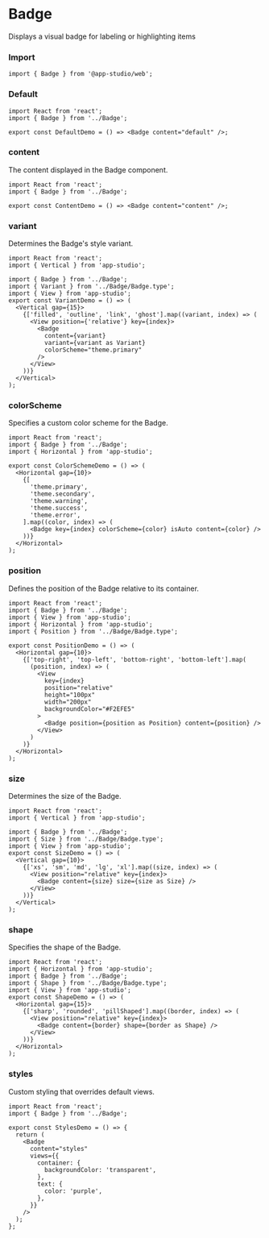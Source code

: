 # Badge

Displays a visual badge for labeling or highlighting items

### **Import**
  ```tsx
  import { Badge } from '@app-studio/web';
  ```

### **Default**
```tsx
import React from 'react';
import { Badge } from '../Badge';

export const DefaultDemo = () => <Badge content="default" />;

```

### **content**
The content displayed in the Badge component.

```tsx
import React from 'react';
import { Badge } from '../Badge';

export const ContentDemo = () => <Badge content="content" />;

```

### **variant**
Determines the Badge's style variant.

```tsx
import React from 'react';
import { Vertical } from 'app-studio';

import { Badge } from '../Badge';
import { Variant } from '../Badge/Badge.type';
import { View } from 'app-studio';
export const VariantDemo = () => (
  <Vertical gap={15}>
    {['filled', 'outline', 'link', 'ghost'].map((variant, index) => (
      <View position={'relative'} key={index}>
        <Badge
          content={variant}
          variant={variant as Variant}
          colorScheme="theme.primary"
        />
      </View>
    ))}
  </Vertical>
);

```

### **colorScheme**
Specifies a custom color scheme for the Badge.

```tsx
import React from 'react';
import { Badge } from '../Badge';
import { Horizontal } from 'app-studio';

export const ColorSchemeDemo = () => (
  <Horizontal gap={10}>
    {[
      'theme.primary',
      'theme.secondary',
      'theme.warning',
      'theme.success',
      'theme.error',
    ].map((color, index) => (
      <Badge key={index} colorScheme={color} isAuto content={color} />
    ))}
  </Horizontal>
);

```

### **position**
Defines the position of the Badge relative to its container.

```tsx
import React from 'react';
import { Badge } from '../Badge';
import { View } from 'app-studio';
import { Horizontal } from 'app-studio';
import { Position } from '../Badge/Badge.type';

export const PositionDemo = () => (
  <Horizontal gap={10}>
    {['top-right', 'top-left', 'bottom-right', 'bottom-left'].map(
      (position, index) => (
        <View
          key={index}
          position="relative"
          height="100px"
          width="200px"
          backgroundColor="#F2EFE5"
        >
          <Badge position={position as Position} content={position} />
        </View>
      )
    )}
  </Horizontal>
);

```

### **size**
Determines the size of the Badge.

```tsx
import React from 'react';
import { Vertical } from 'app-studio';

import { Badge } from '../Badge';
import { Size } from '../Badge/Badge.type';
import { View } from 'app-studio';
export const SizeDemo = () => (
  <Vertical gap={10}>
    {['xs', 'sm', 'md', 'lg', 'xl'].map((size, index) => (
      <View position="relative" key={index}>
        <Badge content={size} size={size as Size} />
      </View>
    ))}
  </Vertical>
);

```

### **shape**
Specifies the shape of the Badge.

```tsx
import React from 'react';
import { Horizontal } from 'app-studio';
import { Badge } from '../Badge';
import { Shape } from '../Badge/Badge.type';
import { View } from 'app-studio';
export const ShapeDemo = () => (
  <Horizontal gap={15}>
    {['sharp', 'rounded', 'pillShaped'].map((border, index) => (
      <View position="relative" key={index}>
        <Badge content={border} shape={border as Shape} />
      </View>
    ))}
  </Horizontal>
);

```

### **styles**
Custom styling that overrides default views.

```tsx
import React from 'react';
import { Badge } from '../Badge';

export const StylesDemo = () => {
  return (
    <Badge
      content="styles"
      views={{
        container: {
          backgroundColor: 'transparent',
        },
        text: {
          color: 'purple',
        },
      }}
    />
  );
};

```

